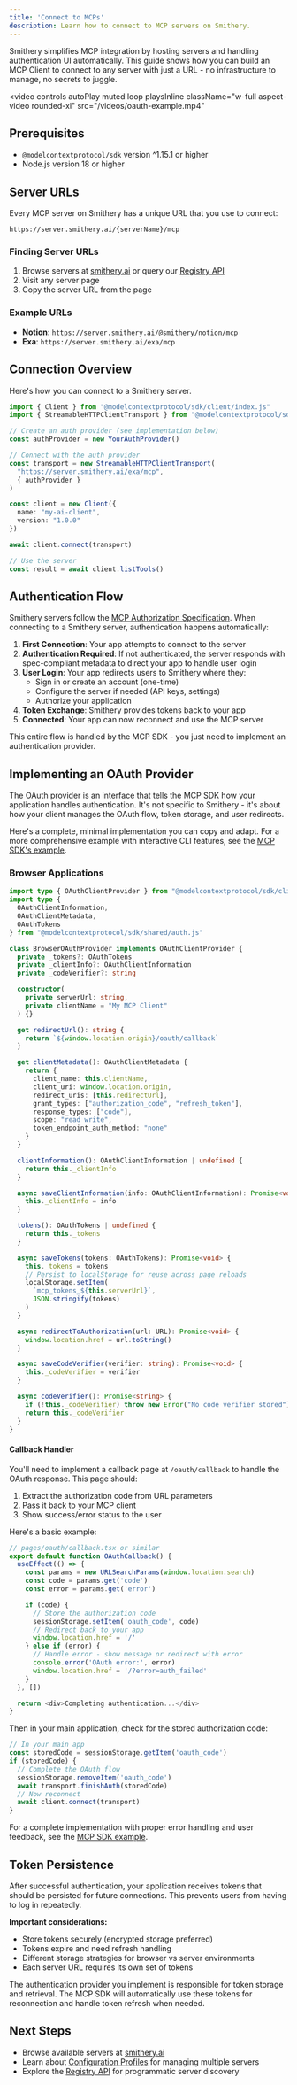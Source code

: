 ```yaml
---
title: 'Connect to MCPs'
description: Learn how to connect to MCP servers on Smithery.
---
```


Smithery simplifies MCP integration by hosting servers and handling authentication UI automatically. This guide shows how you can build an MCP Client to connect to any server with just a URL - no infrastructure to manage, no secrets to juggle.

<video
  controls
  autoPlay
  muted
  loop
  playsInline
  className="w-full aspect-video rounded-xl"
  src="/videos/oauth-example.mp4"
></video>

## Prerequisites

- `@modelcontextprotocol/sdk` version ^1.15.1 or higher
- Node.js version 18 or higher

## Server URLs

Every MCP server on Smithery has a unique URL that you use to connect:

```
https://server.smithery.ai/{serverName}/mcp
```

### Finding Server URLs

1. Browse servers at [smithery.ai](https://smithery.ai) or query our [Registry API](/use/registry)
2. Visit any server page
3. Copy the server URL from the page

### Example URLs
- **Notion**: `https://server.smithery.ai/@smithery/notion/mcp`
- **Exa**: `https://server.smithery.ai/exa/mcp`

## Connection Overview

Here's how you can connect to a Smithery server.

```typescript
import { Client } from "@modelcontextprotocol/sdk/client/index.js"
import { StreamableHTTPClientTransport } from "@modelcontextprotocol/sdk/client/streamableHttp.js"

// Create an auth provider (see implementation below)
const authProvider = new YourAuthProvider()

// Connect with the auth provider
const transport = new StreamableHTTPClientTransport(
  "https://server.smithery.ai/exa/mcp",
  { authProvider }
)

const client = new Client({
  name: "my-ai-client",
  version: "1.0.0"
})

await client.connect(transport)

// Use the server
const result = await client.listTools()
```

## Authentication Flow

Smithery servers follow the [MCP Authorization Specification](https://modelcontextprotocol.io/specification/2025-06-18/basic/authorization). When connecting to a Smithery server, authentication happens automatically:

1. **First Connection**: Your app attempts to connect to the server
2. **Authentication Required**: If not authenticated, the server responds with spec-compliant metadata to direct your app to handle user login
3. **User Login**: Your app redirects users to Smithery where they:
   - Sign in or create an account (one-time)
   - Configure the server if needed (API keys, settings)
   - Authorize your application
4. **Token Exchange**: Smithery provides tokens back to your app
5. **Connected**: Your app can now reconnect and use the MCP server

This entire flow is handled by the MCP SDK - you just need to implement an authentication provider.

## Implementing an OAuth Provider

The OAuth provider is an interface that tells the MCP SDK how your application handles authentication. It's not specific to Smithery - it's about how your client manages the OAuth flow, token storage, and user redirects.

Here's a complete, minimal implementation you can copy and adapt. For a more comprehensive example with interactive CLI features, see the [MCP SDK's example](https://github.com/modelcontextprotocol/typescript-sdk/blob/main/src/examples/client/simpleOAuthClient.ts).

### Browser Applications

```typescript
import type { OAuthClientProvider } from "@modelcontextprotocol/sdk/client/auth.js"
import type { 
  OAuthClientInformation,
  OAuthClientMetadata,
  OAuthTokens 
} from "@modelcontextprotocol/sdk/shared/auth.js"

class BrowserOAuthProvider implements OAuthClientProvider {
  private _tokens?: OAuthTokens
  private _clientInfo?: OAuthClientInformation
  private _codeVerifier?: string

  constructor(
    private serverUrl: string,
    private clientName = "My MCP Client"
  ) {}

  get redirectUrl(): string {
    return `${window.location.origin}/oauth/callback`
  }

  get clientMetadata(): OAuthClientMetadata {
    return {
      client_name: this.clientName,
      client_uri: window.location.origin,
      redirect_uris: [this.redirectUrl],
      grant_types: ["authorization_code", "refresh_token"],
      response_types: ["code"],
      scope: "read write",
      token_endpoint_auth_method: "none"
    }
  }

  clientInformation(): OAuthClientInformation | undefined {
    return this._clientInfo
  }

  async saveClientInformation(info: OAuthClientInformation): Promise<void> {
    this._clientInfo = info
  }

  tokens(): OAuthTokens | undefined {
    return this._tokens
  }

  async saveTokens(tokens: OAuthTokens): Promise<void> {
    this._tokens = tokens
    // Persist to localStorage for reuse across page reloads
    localStorage.setItem(
      `mcp_tokens_${this.serverUrl}`,
      JSON.stringify(tokens)
    )
  }

  async redirectToAuthorization(url: URL): Promise<void> {
    window.location.href = url.toString()
  }

  async saveCodeVerifier(verifier: string): Promise<void> {
    this._codeVerifier = verifier
  }

  async codeVerifier(): Promise<string> {
    if (!this._codeVerifier) throw new Error("No code verifier stored")
    return this._codeVerifier
  }
}
```

#### Callback Handler

You'll need to implement a callback page at `/oauth/callback` to handle the OAuth response. This page should:

1. Extract the authorization code from URL parameters
2. Pass it back to your MCP client
3. Show success/error status to the user

Here's a basic example:

```typescript
// pages/oauth/callback.tsx or similar
export default function OAuthCallback() {
  useEffect(() => {
    const params = new URLSearchParams(window.location.search)
    const code = params.get('code')
    const error = params.get('error')

    if (code) {
      // Store the authorization code
      sessionStorage.setItem('oauth_code', code)
      // Redirect back to your app
      window.location.href = '/'
    } else if (error) {
      // Handle error - show message or redirect with error
      console.error('OAuth error:', error)
      window.location.href = '/?error=auth_failed'
    }
  }, [])

  return <div>Completing authentication...</div>
}
```

Then in your main application, check for the stored authorization code:

```typescript
// In your main app
const storedCode = sessionStorage.getItem('oauth_code')
if (storedCode) {
  // Complete the OAuth flow
  sessionStorage.removeItem('oauth_code')
  await transport.finishAuth(storedCode)
  // Now reconnect
  await client.connect(transport)
}
```

For a complete implementation with proper error handling and user feedback, see the [MCP SDK example](https://github.com/modelcontextprotocol/typescript-sdk/blob/main/src/examples/client/simpleOAuthClient.ts).

## Token Persistence

After successful authentication, your application receives tokens that should be persisted for future connections. This prevents users from having to log in repeatedly.

**Important considerations:**
- Store tokens securely (encrypted storage preferred)
- Tokens expire and need refresh handling
- Different storage strategies for browser vs server environments
- Each server URL requires its own set of tokens

The authentication provider you implement is responsible for token storage and retrieval. The MCP SDK will automatically use these tokens for reconnection and handle token refresh when needed.


## Next Steps

- Browse available servers at [smithery.ai](https://smithery.ai)
- Learn about [Configuration Profiles](/use/profiles) for managing multiple servers
- Explore the [Registry API](/use/registry) for programmatic server discovery
